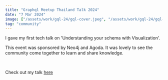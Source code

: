 ```yaml
---
title: "Graphql Meetup Thailand Talk 2024"
date: "7 Mar 2024"
image: ["/assets/work/gql-24/gql-cover.jpeg", "/assets/work/gql-24/gql-1.jpeg"]
tag: "community"
---
```


I gave my first tech talk on 'Understanding your schema with Visualization'.

This event was sponsored by Neo4j and Agoda. It was lovely to see the community come together to learn and share knowledge.

&nbsp;

Check out my talk [here](https://youtu.be/AuH7zChbRiU?si=Q81bKaosL7jCI3aT)
